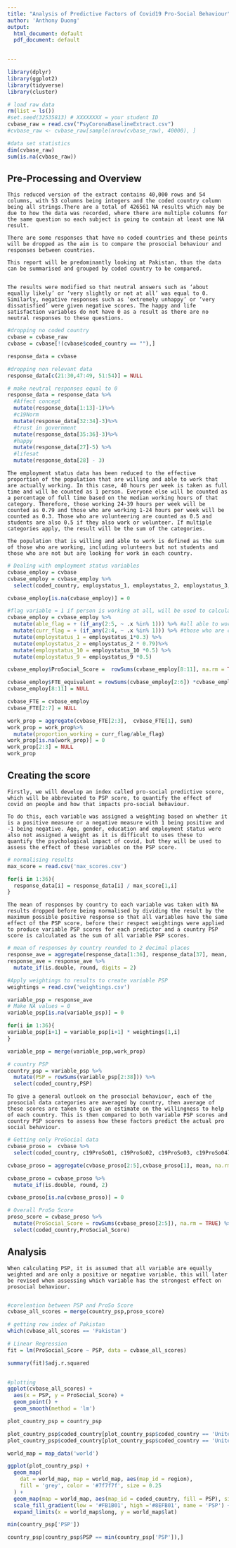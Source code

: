 ```yaml
---
title: "Analysis of Predictive Factors of Covid19 Pro-Social Behaviour"
author: 'Anthony Duong'
output:
  html_document: default
  pdf_document: default

  
---
```


```r

library(dplyr)
library(ggplot2)
library(tidyverse)
library(cluster)
```

```r
# load raw data
rm(list = ls())
#set.seed(32535813) # XXXXXXXX = your student ID
cvbase_raw = read.csv("PsyCoronaBaselineExtract.csv")
#cvbase_raw <- cvbase_raw[sample(nrow(cvbase_raw), 40000), ]
```

```r
#data set statistics 
dim(cvbase_raw)
sum(is.na(cvbase_raw))

```

## Pre-Processing and Overview

```         
This reduced version of the extract contains 40,000 rows and 54 columns, with 53 columns being integers and the coded country column being all strings.There are a total of 426561 NA results which may be due to how the data was recorded, where there are multiple columns for the same question so each subject is going to contain at least one NA result. 

There are some responses that have no coded countries and these points will be dropped as the aim is to compare the prosocial behaviour and responses between countries.

This report will be predominantly looking at Pakistan, thus the data can be summarised and grouped by coded country to be compared. 


The results were modified so that neutral answers such as ‘about equally likely’ or ‘very slightly or not at all’ was equal to 0. Similarly, negative responses such as ‘extremely unhappy’ or ‘very dissatisfied’ were given negative scores. The happy and life satisfaction variables do not have 0 as a result as there are no neutral responses to these questions. 
```

```r
#dropping no coded country
cvbase = cvbase_raw
cvbase = cvbase[!(cvbase$coded_country == ""),]

response_data = cvbase

#dropping non relevant data
response_data[c(21:30,47:49, 51:54)] = NULL

# make neutral responses equal to 0
response_data = response_data %>%
  #Affect concept
  mutate(response_data[1:13]-1)%>%
  #c19Norm
  mutate(response_data[32:34]-3)%>%
  #trust in government
  mutate(response_data[35:36]-3)%>%
  #happy
  mutate(response_data[27]-5) %>%
  #lifesat
  mutate(response_data[28] - 3)
```

```         
The employment status data has been reduced to the effective proportion of the population that are willing and able to work that are actually working. In this case, 40 hours per week is taken as full time and will be counted as 1 person. Everyone else will be counted as a percentage of full time based on the median working hours of that category. Therefore, those working 24-39 hours per week will be counted as 0.79 and those who are working 1-24 hours per week will be counted as 0.3. Those who are volunteering are counted as 0.5 and students are also 0.5 if they also work or volunteer. If multiple categories apply, the result will be the sum of the categories. 

The population that is willing and able to work is defined as the sum of those who are working, including volunteers but not students and those who are not but are looking for work in each country.
```

```r
# Dealing with employment status variables
cvbase_employ = cvbase
cvbase_employ = cvbase_employ %>%
  select(coded_country, employstatus_1, employstatus_2, employstatus_3, employstatus_10, employstatus_4, employstatus_9, c19ProSo01, c19ProSo02, c19ProSo03, c19ProSo04) 

cvbase_employ[is.na(cvbase_employ)] = 0

#flag variable = 1 if person is working at all, will be used to calculate total workforce capacity
cvbase_employ = cvbase_employ %>%
  mutate(able_flag = + (if_any(2:5, ~ .x %in% 1))) %>% #all able to work
  mutate(curr_flag = + (if_any(2:4, ~ .x %in% 1))) %>% #those who are currently working or volunteering
  mutate(employstatus_1 = employstatus_1*0.3) %>%
  mutate(employstatus_2 = employstatus_2 * 0.79)%>%
  mutate(employstatus_10 = employstatus_10 *0.5) %>%
  mutate(employstatus_9 = employstatus_9 *0.5)

cvbase_employ$ProSocial_Score =  rowSums(cvbase_employ[8:11], na.rm = TRUE)

cvbase_employ$FTE_equivalent = rowSums(cvbase_employ[2:6]) *cvbase_employ$curr_flag
cvbase_employ[8:11] = NULL

cvbase_FTE = cvbase_employ
cvbase_FTE[2:7] = NULL

work_prop = aggregate(cvbase_FTE[2:3],  cvbase_FTE[1], sum)
work_prop = work_prop%>%
  mutate(proportion_working = curr_flag/able_flag)
work_prop[is.na(work_prop)] = 0
work_prop[2:3] = NULL
work_prop
```

## Creating the score

```         
Firstly, we will develop an index called pro-social predictive score, which will be abbreviated to PSP score, to quantify the effect of covid on people and how that impacts pro-social behaviour.

To do this, each variable was assigned a weighting based on whether it is a positive measure or a negative measure with 1 being positive and -1 being negative. Age, gender, education and employment status were also not assigned a weight as it is difficult to uses these to quantify the psychological impact of covid, but they will be used to assess the effect of these variables on the PSP score.
```

```r
# normalising results
max_score = read.csv('max_scores.csv')

for(i in 1:36){
  response_data[i] = response_data[i] / max_score[1,i]
}
```

```         
The mean of responses by country to each variable was taken with NA results dropped before being normalised by dividing the result by the maximum possible positive response so that all variables have the same effect of the PSP score, before their respect weightings were applied to produce variable PSP scores for each predictor and a country PSP score is calculated as the sum of all variable PSP scores.
```

```r
# mean of responses by country rounded to 2 decimal places
response_ave = aggregate(response_data[1:36], response_data[37], mean, na.rm = TRUE)
response_ave = response_ave %>%
  mutate_if(is.double, round, digits = 2)
```

```r
#Apply weightings to results to create variable PSP
weightings = read.csv('weightings.csv')

variable_psp = response_ave
# Make NA values = 0 
variable_psp[is.na(variable_psp)] = 0

for(i in 1:36){
variable_psp[i+1] = variable_psp[i+1] * weightings[1,i]
}

variable_psp = merge(variable_psp,work_prop)

```

```r
# country PSP
country_psp = variable_psp %>%
  mutate(PSP = rowSums(variable_psp[2:38])) %>%
  select(coded_country,PSP)
```

```         
To give a general outlook on the prosocial behaviour, each of the prosocial data categories are averaged by country, then average of these scores are taken to give an estimate on the willingness to help of each country. This is then compared to both variable PSP scores and country PSP scores to assess how these factors predict the actual pro social behaviour.
```

```r
# Getting only ProSocial data
cvbase_proso =  cvbase %>%
  select(coded_country, c19ProSo01, c19ProSo02, c19ProSo03, c19ProSo04)

cvbase_proso = aggregate(cvbase_proso[2:5],cvbase_proso[1], mean, na.rm = TRUE)

cvbase_proso = cvbase_proso %>%
  mutate_if(is.double, round, 2)

cvbase_proso[is.na(cvbase_proso)] = 0

```

```r
# Overall ProSo Score
proso_score = cvbase_proso %>%
  mutate(ProSocial_Score = rowSums(cvbase_proso[2:5]), na.rm = TRUE) %>%
  select(coded_country,ProSocial_Score)
```

## Analysis

```         
When calculating PSP, it is assumed that all variable are equally weighted and are only a positive or negative variable, this will later be revised when assessing which variable has the strongest effect on prosocial behaviour.


```

```r
#coreleation between PSP and ProSo Score
cvbase_all_scores = merge(country_psp,proso_score)

# getting row index of Pakistan
which(cvbase_all_scores == 'Pakistan')

# Linear Regression
fit = lm(ProSocial_Score ~ PSP, data = cvbase_all_scores)

summary(fit)$adj.r.squared
  
```

```r
#plotting 
ggplot(cvbase_all_scores) +
  aes(x = PSP, y = ProSocial_Score) +
  geom_point() +
  geom_smooth(method = 'lm')
```


```r
plot_country_psp = country_psp

plot_country_psp$coded_country[plot_country_psp$coded_country == 'United States of America'] = 'USA'
plot_country_psp$coded_country[plot_country_psp$coded_country == 'United Kingdom'] = "UK"

world_map = map_data('world')

ggplot(plot_country_psp) +
  geom_map(
    dat = world_map, map = world_map, aes(map_id = region),
    fill = 'grey', color = '#7f7f7f', size = 0.25
  ) +
  geom_map(map = world_map, aes(map_id = coded_country, fill = PSP), size = 0.025) +
  scale_fill_gradient(low = '#FB1B01', high ='#8EFB01', name = 'PSP') +
  expand_limits(x = world_map$long, y = world_map$lat)
```
```r
min(country_psp['PSP'])
```


```r
country_psp[country_psp$PSP == min(country_psp['PSP']),]
```



